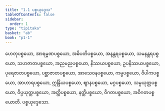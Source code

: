 ```yaml
---
title: "1.1 ပစ္စယုဒ္ဒေသ"
tableOfContents: false
sidebar:
  order: 1
type: "tipitaka"
basket: "ab"
book: "p1-1"
---
```



<DynamicBreadcrumb />

<Division number="1" book="p1-1" e="ch" v="36" p="1">

<Paragraph number="2" book="p1-1">
ဟေတုပစ္စယော, အာရမ္မဏပစ္စယော, အဓိပတိပစ္စယော, အနန္တရပစ္စယော, သမနန္တရပစ္စယော, သဟဇာတပစ္စယော, အညမညပစ္စယော, နိဿယပစ္စယော, ဥပနိဿယပစ္စယော, ပုရေဇာတပစ္စယော, ပစ္ဆာဇာတပစ္စယော, အာသေဝနပစ္စယော, ကမ္မပစ္စယော, ဝိပါကပစ္စယော, အာဟာရပစ္စယော, ဣန္ဒြိယပစ္စယော, ဈာနပစ္စယော, မဂ္ဂပစ္စယော, သမ္ပယုတ္တပစ္စယော, ဝိပ္ပယုတ္တပစ္စယော, အတ္ထိပစ္စယော, နတ္ထိပစ္စယော, ဝိဂတပစ္စယော, အဝိဂတပစ္စယောတိ.

</Paragraph>
</Division>

<Paragraph number="3" type="center" book="p1-1">
ပစ္စယုဒ္ဒေသော.
</Paragraph>